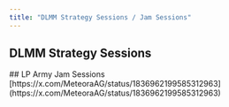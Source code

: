 ```yaml
---
title: "DLMM Strategy Sessions / Jam Sessions"
---
```


## DLMM Strategy Sessions
<CardGroup>
<Card title="DLMM Strategy Sessions 1" href="https://x.com/MeteoraAG/status/1755962478364893316" icon="x-twitter" iconType="solid" horizontal />

<Card title="DLMM Strategy Sessions 2 ft. @OttoCatalytic and @GeekLad" href="https://www.youtube.com/watch?v=TVilL1plhCE\&t=2s" icon="youtube" iconType="solid" horizontal />

<Card title="DLMM Strategy Sessions 3" href="https://x.com/MeteoraAG/status/1770074834015506497" icon="x-twitter" iconType="solid" horizontal />

<Card title="DLMM Strategy Sessions 4" href="https://x.com/MeteoraAG/status/1772612619662471383" icon="x-twitter" iconType="solid" horizontal />
</CardGroup>
## LP Army Jam Sessions

<Card title="https://x.com/MeteoraAG/status/1804901320538931445" href="https://x.com/MeteoraAG/status/1804901320538931445" icon="x-twitter" iconType="solid" horizontal />

<Card title="https://x.com/MeteoraAG/status/1809981017434050821" href="https://x.com/MeteoraAG/status/1809981017434050821" icon="x-twitter" iconType="solid" horizontal />

<Card title="https://x.com/MeteoraAG/status/1812512465345040803" href="https://x.com/MeteoraAG/status/1812512465345040803" icon="x-twitter" iconType="solid" horizontal />

<Card title="https://x.com/MeteoraAG/status/1817577695661924827" href="https://x.com/MeteoraAG/status/1817577695661924827" icon="x-twitter" iconType="solid" horizontal />

<Card title="https://x.com/MeteoraAG/status/1822652568948068839" href="https://x.com/MeteoraAG/status/1822652568948068839" icon="x-twitter" iconType="solid" horizontal />

<Card title="https://x.com/MeteoraAG/status/1828079101955240438" href="https://x.com/MeteoraAG/status/1828079101955240438" icon="x-twitter" iconType="solid" horizontal />

<Card title="https://x.com/MeteoraAG/status/1830614540335387059" href="https://x.com/MeteoraAG/status/1830614540335387059" icon="x-twitter" iconType="solid" horizontal />

<Card title="Breakpoint 2024 Edition" href="https://x.com/MeteoraAG/status/1836962199585312963" icon="x-twitter" iconType="solid" horizontal >
[https://x.com/MeteoraAG/status/1836962199585312963](https://x.com/MeteoraAG/status/1836962199585312963)
</Card>

<Card title="https://x.com/MeteoraAG/status/1838224716865339591" href="https://x.com/MeteoraAG/status/1838224716865339591" icon="x-twitter" iconType="solid" horizontal />

<Card title="https://x.com/MeteoraAG/status/1840760813583495400" href="https://x.com/MeteoraAG/status/1840760813583495400" icon="x-twitter" iconType="solid" horizontal />

<Card title="https://x.com/MeteoraAG/status/1843297549664596453" href="https://x.com/MeteoraAG/status/1843297549664596453" icon="x-twitter" iconType="solid" horizontal />

<Card title="https://x.com/MeteoraAG/status/1845853802114728234" href="https://x.com/MeteoraAG/status/1845853802114728234" icon="x-twitter" iconType="solid" horizontal />

<Card title="https://x.com/MeteoraAG/status/1848371272260190697" href="https://x.com/MeteoraAG/status/1848371272260190697" icon="x-twitter" iconType="solid" horizontal />

<Card title="https://x.com/MeteoraAG/status/1850908217741906086" href="https://x.com/MeteoraAG/status/1850908217741906086" icon="x-twitter" iconType="solid" horizontal />

<Card title="https://x.com/MeteoraAG/status/1853444551228473347" href="https://x.com/MeteoraAG/status/1853444551228473347" icon="x-twitter" iconType="solid" horizontal />

<Card title="https://x.com/MeteoraAG/status/1855282309215510816" href="https://x.com/MeteoraAG/status/1855282309215510816" icon="x-twitter" iconType="solid" horizontal />

<Card title="https://x.com/MeteoraAG/status/1858518291024883917" href="https://x.com/MeteoraAG/status/1858518291024883917" icon="x-twitter" iconType="solid" horizontal />

  <Card title="https://x.com/MeteoraAG/status/1861055180839829641" href="https://x.com/MeteoraAG/status/1861055180839829641" icon="x-twitter" iconType="solid" horizontal />

<Card title="https://x.com/MeteoraAG/status/1865769389108396382" href="https://x.com/MeteoraAG/status/1865769389108396382" icon="x-twitter" iconType="solid" horizontal />

<Card title="https://x.com/MeteoraAG/status/1866129212962492759" href="https://x.com/MeteoraAG/status/1866129212962492759" icon="x-twitter" iconType="solid" horizontal />

<Card title="https://x.com/MeteoraAG/status/1868665663986032774" href="https://x.com/MeteoraAG/status/1868665663986032774" icon="x-twitter" iconType="solid" horizontal />

<Card title="https://x.com/MeteoraAG/status/1878397230060834899" href="https://x.com/MeteoraAG/status/1878397230060834899" icon="x-twitter" iconType="solid" horizontal />
